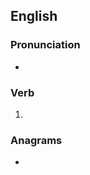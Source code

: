 ==English==

===Pronunciation===
* {{rhymes|en|æmpt|s=1}}

===Verb===
{{head|en|verb form}}

# {{en-past of|scamp}}

===Anagrams===
* {{anagrams|en|a=acdemps|decamps}}